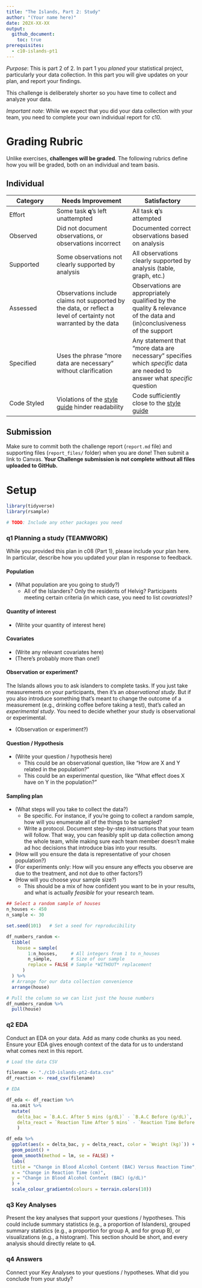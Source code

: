 ```yaml
---
title: "The Islands, Part 2: Study"
author: "(Your name here)"
date: 202X-XX-XX
output:
  github_document:
    toc: true
prerequisites:
  - c10-islands-pt1
---
```


*Purpose*: This is part 2 of 2. In part 1 you *planed* your statistical project, particularly your data collection. In this part you will give updates on your plan, and report your findings.

This challenge is deliberately shorter so you have time to collect and analyze your data.

*Important note*: While we expect that you did your data collection with your team, you need to complete your own individual report for c10.

<!-- include-rubric -->
# Grading Rubric
<!-- -------------------------------------------------- -->

Unlike exercises, **challenges will be graded**. The following rubrics define how you will be graded, both on an individual and team basis.

## Individual
<!-- ------------------------- -->

| Category | Needs Improvement | Satisfactory |
|----------|----------------|--------------|
| Effort | Some task __q__'s left unattempted | All task __q__'s attempted |
| Observed | Did not document observations, or observations incorrect | Documented correct observations based on analysis |
| Supported | Some observations not clearly supported by analysis | All observations clearly supported by analysis (table, graph, etc.) |
| Assessed | Observations include claims not supported by the data, or reflect a level of certainty not warranted by the data | Observations are appropriately qualified by the quality & relevance of the data and (in)conclusiveness of the support |
| Specified | Uses the phrase "more data are necessary" without clarification | Any statement that "more data are necessary" specifies which *specific* data are needed to answer what *specific* question |
| Code Styled | Violations of the [style guide](https://style.tidyverse.org/) hinder readability | Code sufficiently close to the [style guide](https://style.tidyverse.org/) |

## Submission
<!-- ------------------------- -->

Make sure to commit both the challenge report (`report.md` file) and supporting files (`report_files/` folder) when you are done! Then submit a link to Canvas. **Your Challenge submission is not complete without all files uploaded to GitHub.**


# Setup
<!-- ----------------------------------------------------------------------- -->

```r
library(tidyverse)
library(rsample)

# TODO: Include any other packages you need
```

### __q1__ Planning a study (TEAMWORK)

While you provided this plan in c08 (Part 1), please include your plan here. In particular, describe how you updated your plan in response to feedback.




#### Population

- (What population are you going to study?)
  - All of the Islanders? Only the residents of Helvig? Participants meeting certain criteria (in which case, you need to list *covariates*)?

#### Quantity of interest

- (Write your quantity of interest here)

#### Covariates

- (Write any relevant covariates here)
- (There's probably more than one!)

#### Observation or experiment?

The Islands allows you to ask islanders to complete tasks. If you just take measurements on your participants, then it's an *observational study*. But if you also introduce something that's meant to change the outcome of a measurement (e.g., drinking coffee before taking a test), that's called an *experimental study*. You need to decide whether your study is observational or experimental.

- (Observation or experiment?)

#### Question / Hypothesis

- (Write your question / hypothesis here)
  - This could be an observational question, like "How are X and Y related in the population?"
  - This could be an experimental question, like "What effect does X have on Y in the population?"

#### Sampling plan

- (What steps will you take to collect the data?)
  - Be specific. For instance, if you're going to collect a random sample, how will you enumerate all of the things to be sampled?
  - Write a protocol. Document step-by-step instructions that your team will follow. That way, you can feasibly split up data collection among the whole team, while making sure each team member doesn't make ad hoc decisions that introduce bias into your results.
- (How will you ensure the data is representative of your chosen population?)
- (For experiments only: How will you ensure any effects you observe are due to the treatment, and not due to other factors?)
- (How will you choose your sample size?)
  - This should be a mix of how confident you want to be in your results, and what is actually *feasible* for your research team.
  
```r
## Select a random sample of houses
n_houses <- 450
n_sample <- 30

set.seed(101)   # Set a seed for reproducibility

df_numbers_random <- 
  tibble(
    house = sample(
        1:n_houses,     # All integers from 1 to n_houses
        n_sample,       # Size of our sample
        replace = FALSE # Sample *WITHOUT* replacement
      )
  ) %>% 
  # Arrange for our data collection convenience
  arrange(house)

# Pull the column so we can list just the house numbers
df_numbers_random %>% 
  pull(house)
```
  

### __q2__ EDA

Conduct an EDA on your data. Add as many code chunks as you need. Ensure your EDA gives enough context of the data for us to understand what comes next in this report.

```r
# Load the data CSV

filename <- "./c10-islands-pt2-data.csv"
df_reaction <- read_csv(filename)

```

```r
# EDA

df_eda <- df_reaction %>% 
  na.omit %>% 
  mutate(
    delta_bac = `B.A.C. After 5 mins (g/dL)` - `B.A.C Before (g/dL)`,
    delta_react = `Reaction Time After 5 mins` - `Reaction Time Before (cm)`
    ) 

df_eda %>% 
  ggplot(aes(x = delta_bac, y = delta_react, color = `Weight (kg)`)) +
  geom_point() +
  geom_smooth(method = lm, se = FALSE) +
  labs(
  title = "Change in Blood Alcohol Content (BAC) Versus Reaction Time",
  x = "Change in Reaction Time (cm)",
  y = "Change in Blood Alcohol Content (BAC) (g/dL)"
  ) +
  scale_colour_gradientn(colours = terrain.colors(10))

```



### __q3__ Key Analyses

Present the key analyses that support your questions / hypotheses. This could include summary statistics (e.g., a proportion of Islanders), grouped summary statistics (e.g., a proportion for group A, and for group B), or visualizations (e.g., a histogram). This section should be short, and every analysis should directly relate to q4.

### __q4__ Answers

Connect your Key Analyses to your questions / hypotheses. What did you conclude from your study?
